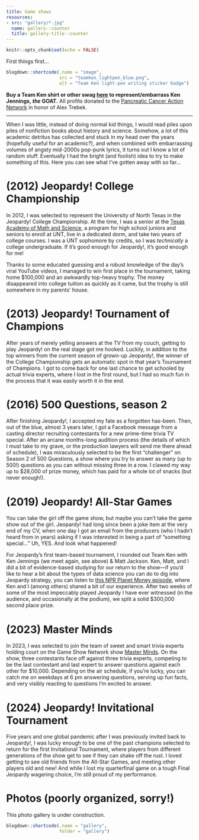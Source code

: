```yaml
---
title: Game shows
resources: 
- src: "gallery/*.jpg"
  name: gallery-:counter
  title: gallery-title-:counter
---
```


```r
knitr::opts_chunk$set(echo = FALSE)
```

First things first...

```r
blogdown::shortcode(.name = "image",
                    src = "teamken_lightpen_blue.png",
                    alt = "Team Ken light-pen writing sticker badge")
```

**Buy a Team Ken shirt or other swag [here](https://teespring.com/team-ken-4ever) to represent/embarrass Ken Jennings, _the_ GOAT.** All profits donated to the [Pancreatic Cancer Action Network](https://pancan.org) in honor of Alex Trebek.

---

When I was little, instead of doing normal kid things, I would read piles upon piles of nonfiction books about history and science. Somehow, a lot of this academic detritus has collected and stuck in my head over the years (hopefully useful for an academic?), and when combined with embarrassing volumes of angsty mid-2000s pop-punk lyrics, it turns out I know a lot of random stuff. Eventually I had the bright (and foolish) idea to try to make something of this. Here you can see what I've gotten away with so far...

# (2012) Jeopardy! College Championship

In 2012, I was selected to represent the University of North Texas in the Jeopardy! College Championship. At the time, I was a senior at the [Texas Academy of Math and Science](https://tams.unt.edu), a program for high school juniors and seniors to enroll at UNT, live in a dedicated dorm, and take two years of college courses. I was a UNT sophomore by credits, so I was _technically_ a college undergraduate. If it's good enough for Jeopardy!, it's good enough for me!

Thanks to some educated guessing and a robust knowledge of the day's viral YouTube videos, I managed to win first place in the tournament, taking home $100,000 and an awkwardly top-heavy trophy. The money disappeared into college tuition as quickly as it came, but the trophy is still somewhere in my parents' house.

# (2013) Jeopardy! Tournament of Champions

After years of merely yelling answers at the TV from my couch, getting to play Jeopardy! on the real stage got me hooked. Luckily, in addition to the top winners from the current season of grown-up Jeopardy!, the winner of the College Championship gets an automatic spot in that year's Tournament of Champions. I got to come back for one last chance to get schooled by actual trivia experts, where I lost in the first round, but I had so much fun in the process that it was easily worth it in the end.

# (2016) 500 Questions, season 2

After finishing Jeopardy!, I accepted my fate as a forgotten has-been. Then, out of the blue, almost 3 years later, I got a Facebook message from a casting director recruiting contestants for a new prime-time trivia TV special. After an arcane months-long audition process (the details of which I must take to my grave, or the production lawyers will send me there ahead of schedule), I was miraculously selected to be the first "challenger" on Season 2 of 500 Questions, a show where you try to answer as many (up to 500!) questions as you can without missing three in a row. I clawed my way up to $28,000 of prize money, which has paid for a whole lot of snacks (but never enough!).

# (2019) Jeopardy! All-Star Games

You can take the girl off the game show, but maybe you can’t take the game show out of the girl. Jeopardy! had long since been a joke item at the very end of my CV, when one day I got an email from the producers (who I hadn’t heard from in years) asking if I was interested in being a part of “something special…” Uh, YES. And look what happened!

For Jeopardy’s first team-based tournament, I rounded out Team Ken with Ken Jennings (we meet again, see above) & Matt Jackson. Ken, Matt, and I did a bit of evidence-based studying for our return to the show—if you’d like to hear a bit about the types of data science you can do to dig into Jeopardy strategy, you can listen to [this NPR Planet Money episode](https://www.npr.org/2019/05/10/722198188/episode-912-how-uncle-jamie-broke-jeopardy), where Ken and I (among others) shared a bit of our experience. After two weeks of some of the most impeccably played Jeopardy I have ever witnessed (in the audience, and occasionally at the podium), we split a solid $300,000 second place prize.

# (2023) Master Minds

In 2023, I was selected to join the team of sweet and smart trivia experts holding court on the Game Show Network show [Master Minds](https://www.gameshownetwork.com/master-minds). On the show, three contestants face off against three trivia experts, competing to be the last contestant and last expert to answer questions against each other for $10,000. Depending on the air schedule, if you're lucky, you can catch me on weekdays at 6 pm answering questions, serving up fun facts, and very visibly reacting to questions I'm excited to answer.

# (2024) Jeopardy! Invitational Tournament

Five years and one global pandemic after I was previously invited back to Jeopardy!, I was lucky enough to be one of the past champions selected to return for the first Invitational Tournament, where players from different generations of the show get to see if they can shake off the rust. I loved getting to see old friends from the All-Star Games, and meeting other players old and new! And while I lost my quarterfinal game on a tough Final Jeopardy wagering choice, I'm still proud of my performance.

# Photos (poorly organized, sorry!)

This photo gallery is under construction.

```r
blogdown::shortcode(.name = "gallery",
                    folder = "gallery")
```

